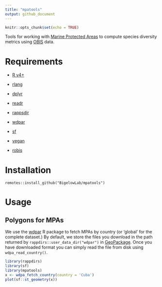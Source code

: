 ```yaml
---
title: "mpatools"
output: github_document
---
```


```r
knitr::opts_chunk$set(echo = TRUE)
```

Tools for working with [Marine Protected Areas](https://www.iucn.org/theme/protected-areas/our-work/quality-and-effectiveness/world-database-protected-areas-wdpa) to compute species diversity metrics using [OBIS](https://obis.org/) data.


# Requirements

 + [R v4+](https://www.r-project.org/)
 
 + [rlang](https://CRAN.R-project.org/package=rlang)
 
 + [dplyr](https://CRAN.R-project.org/package=dplyr)
 
 + [readr](https://CRAN.R-project.org/package=readr)
 
 + [rappsdir](https://CRAN.R-project.org/package=rappsdir)

 + [wdpar](https://CRAN.R-project.org/package=wdpar)

 + [sf](https://CRAN.R-project.org/package=sf)
 
 + [vegan](https://CRAN.R-project.org/package=vegan)
 
 + [robis](https://cran.r-project.org/web/packages/robis/index.html)
 

# Installation

```
remotes::install_github("BigelowLab/mpatools")
```

# Usage


## Polygons for MPAs 

We use the [wdpar](https://CRAN.R-project.org/package=wdpar) R package to fetch MPAs by country (or 'global' for the complete dataset.)  By default, we store the files you download in the path returned by `rappdirs::user_data_dir("wdpar")` in [GeoPackage](https://www.geopackage.org/). Once you have downloaded format you can simply read the file from disk using `wdpa_read_country()`.

```r
library(rappdirs)
library(sf)
library(mpatools)
x <- wdpa_fetch_country(country = 'Cuba')
plot(sf::st_geometry(x))
```
